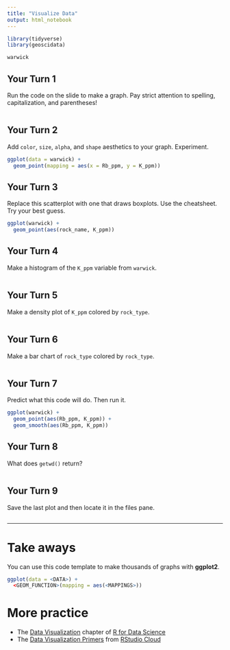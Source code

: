 ```yaml
---
title: "Visualize Data"
output: html_notebook
---
```


```r
library(tidyverse)
library(geoscidata)
```

```r
warwick
```


## Your Turn 1

Run the code on the slide to make a graph. Pay strict attention to spelling, capitalization, and parentheses!

```r

```

## Your Turn 2

Add `color`, `size`, `alpha`, and `shape` aesthetics to your graph. Experiment.  

```r
ggplot(data = warwick) +
  geom_point(mapping = aes(x = Rb_ppm, y = K_ppm))
```

## Your Turn 3

Replace this scatterplot with one that draws boxplots. Use the cheatsheet. Try your best guess.

```r
ggplot(warwick) + 
  geom_point(aes(rock_name, K_ppm))
```

## Your Turn 4

Make a histogram of the `K_ppm` variable from `warwick`.

```r

```

## Your Turn 5

Make a density plot of `K_ppm` colored by `rock_type`.

```r

```

## Your Turn 6

Make a bar chart of `rock_type` colored by `rock_type`.

```r

```

## Your Turn 7

Predict what this code will do. Then run it.

```r
ggplot(warwick) + 
  geom_point(aes(Rb_ppm, K_ppm)) +
  geom_smooth(aes(Rb_ppm, K_ppm))
```

## Your Turn 8

What does `getwd()` return?

```r

```

## Your Turn 9

Save the last plot and then locate it in the files pane.

```r

```

***

# Take aways

You can use this code template to make thousands of graphs with **ggplot2**.

```r
ggplot(data = <DATA>) +
  <GEOM_FUNCTION>(mapping = aes(<MAPPINGS>))
```

# More practice

- The [Data Visualization](https://r4ds.had.co.nz/data-visualisation.html) chapter of [R for Data Science](https://r4ds.had.co.nz/)
- The [Data Visualization Primers](https://rstudio.cloud/learn/primers/3) from [RStudio Cloud](http://rstudio.cloud)
